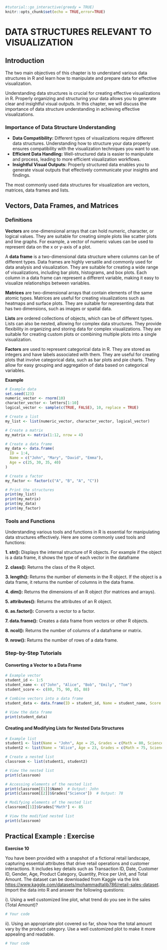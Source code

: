 

```r
#tutorial::go_interactive(greedy = TRUE)
knitr::opts_chunk$set(echo = TRUE,error=TRUE)
```


# DATA STRUCTURES RELEVANT TO VISUALIZATION

## Introduction

The two main objectives of this chapter is to understand  various data structures in R and learn how to manipulate and prepare data for effective visualization. 

Understanding data structures is crucial for creating effective visualizations in R. Properly organizing and structuring your data allows you to generate clear and insightful visual outputs. In this chapter, we will discuss the importance of data structure understanding in achieving effective visualizations.

### Importance of Data Structure Understanding 

- **Data Compatibility:** Different types of visualizations require different data structures. Understanding how to structure your data properly ensures compatibility with the visualization techniques you want to use.
- **Efficient Data Handling:** Well-structured data is easier to manipulate and process, leading to more efficient visualization workflows.
- **Insightful Visual Outputs:** Properly structured data enables you to generate visual outputs that effectively communicate your insights and findings.

The most commonly used data structures for visualization are vectors, matrices, data frames and lists.

## Vectors, Data Frames, and Matrices

### Definitions 

**Vectors** are one-dimensional arrays that can hold numeric, character, or logical values. They are suitable for creating simple plots like scatter plots and line graphs. For example, a vector of numeric values can be used to represent data on the x or y-axis of a plot.

A **data frame** is a two-dimensional data structure where columns can be of different types. Data frames are highly versatile and commonly used for data analysis and visualization. They are suitable for creating a wide range of visualizations, including bar plots, histograms, and box plots. Each column in a data frame can represent a different variable, making it easy to visualize relationships between variables.

**Matrices** are two-dimensional arrays that contain elements of the same atomic types. Matrices are useful for creating visualizations such as heatmaps and surface plots. They are suitable for representing data that has two dimensions, such as images or spatial data.

**Lists** are ordered collections of objects, which can be of different types. Lists can also be nested, allowing for complex data structures. They provide flexibility in organizing and storing data for complex visualizations. They are suitable for creating custom plots or combining multiple plots into a single visualization.

**Factors** are used to represent categorical data in R. They are stored as integers and have labels associated with them. They are useful for creating plots that involve categorical data, such as bar plots and pie charts. They allow for easy grouping and aggregation of data based on categorical variables.

**Example**
```r
# Example data
set.seed(123)
numeric_vector <- rnorm(10)
character_vector <- letters[1:10]
logical_vector <- sample(c(TRUE, FALSE), 10, replace = TRUE)

# Create a list
my_list <- list(numeric_vector, character_vector, logical_vector)

# Create a matrix
my_matrix <- matrix(1:12, nrow = 4)

# Create a data frame
my_data <- data.frame(
  ID = 1:4,
  Name = c("John", "Mary", "David", "Emma"),
  Age = c(25, 30, 35, 40)
)

# Create a factor
my_factor <- factor(c("A", "B", "A", "C"))

# Print the structures
print(my_list)
print(my_matrix)
print(my_data)
print(my_factor)

```


### Tools and Functions 

Understanding various tools and functions in R is essential for manipulating data structures effectively. Here are some commonly used tools and functions:


**1. str():** Displays the internal structure of R objects. For example if the object is a data frame, it shows the type of each vector in the dataframe

**2. class():** Returns the class of the R object.

**3. length():** Returns the number of elements in the R object. If the object is a data frame, it returns the number of columns in the data frame.

**4. dim():** Returns the dimensions of an R object (for matrices and arrays).

**5. attributes():** Returns the attributes of an R object.

**6. as.factor():** Converts a vector to a factor.

**7. data.frame():** Creates a data frame from vectors or other R objects.

**8. ncol():** Returns the number of columns of a dataframe or matrix.

**9. nrow():** Returns the number of rows of a data frame.


### Step-by-Step Tutorials

#### Converting a Vector to a Data Frame 

```r
# Example vector
student_id <- 1:5
student_name <- c("John", "Alice", "Bob", "Emily", "Tom")
student_score <- c(80, 75, 90, 85, 88)

# Combine vectors into a data frame
student_data <- data.frame(ID = student_id, Name = student_name, Score = student_score)

# View the data frame
print(student_data)

```


#### Creating and Modifying Lists for Nested Data Structures 

```r
# Example list
student1 <- list(Name = "John", Age = 25, Grades = c(Math = 80, Science = 85))
student2 <- list(Name = "Alice", Age = 23, Grades = c(Math = 75, Science = 78))

# Create a nested list
classroom <- list(student1, student2)

# View the nested list
print(classroom)

# Accessing elements of the nested list
print(classroom[[1]]$Name)  # Output: John
print(classroom[[2]]$Grades["Science"])  # Output: 78

# Modifying elements of the nested list
classroom[[1]]$Grades["Math"] <- 85

# View the modified nested list
print(classroom)

```


## Practical Example : Exercise

**Exercise 10**

You have been provided with a  snapshot of a fictional retail landscape, capturing essential attributes that drive retail operations and customer interactions. It includes key details such as Transaction ID, Date, Customer ID, Gender, Age, Product Category, Quantity, Price per Unit, and Total Amount. The dataset can be downloaded from Kaggle via the link <https://www.kaggle.com/datasets/mohammadtalib786/retail-sales-dataset>. Import the data into R and answer the following questions:

i). Using a well customized line plot, what trend do you see in the sales (Total Amount)?



```r
# Your code
```

ii). Using an appropriate plot covered so far, show how the total amount vary by the product category. Use a well customized plot to make it more appealing and readable.

```r
# Your code
```





